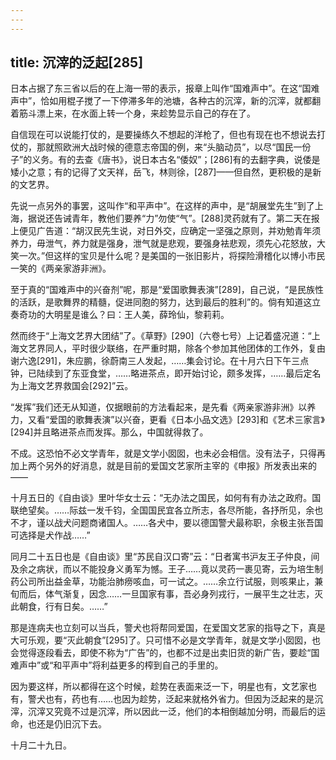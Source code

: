 ```yaml
---
---
---
```

title: 沉滓的泛起[285]
---




日本占据了东三省以后的在上海一带的表示，报章上叫作“国难声中”。在这“国难声中”，恰如用棍子搅了一下停滞多年的池塘，各种古的沉滓，新的沉滓，就都翻着筋斗漂上来，在水面上转一个身，来趁势显示自己的存在了。

自信现在可以说能打仗的，是要操练久不想起的洋枪了，但也有现在也不想说去打仗的，那就照欧洲大战时候的德意志帝国的例，来“头脑动员”，以尽“国民一份子”的义务。有的去查《唐书》，说日本古名“倭奴”；[286]有的去翻字典，说倭是矮小之意；有的记得了文天祥，岳飞，林则徐，[287]——但自然，更积极的是新的文艺界。

先说一点另外的事罢，这叫作“和平声中”。在这样的声中，是“胡展堂先生”到了上海，据说还告诫青年，教他们要养“力”勿使“气”。[288]灵药就有了。第二天在报上便见广告道：“胡汉民先生说，对日外交，应确定一坚强之原则，并劝勉青年须养力，毋泄气，养力就是强身，泄气就是悲观，要强身袪悲观，须先心花怒放，大笑一次。”但这样的宝贝是什么呢？是美国的一张旧影片，将探险滑稽化以博小市民一笑的《两亲家游非洲》。

至于真的“国难声中的兴奋剂”呢，那是“爱国歌舞表演”[289]，自己说，“是民族性的活跃，是歌舞界的精髓，促进同胞的努力，达到最后的胜利”的。倘有知道这立奏奇功的大明星是谁么？曰：王人美，薛玲仙，黎莉莉。

然而终于“上海文艺界大团结”了。《草野》[290]（六卷七号）上记着盛况道：“上海文艺界同人，平时很少联络，在严重时期，除各个参加其他团体的工作外，复由谢六逸[291]，朱应鹏，徐蔚南三人发起，……集会讨论。在十月六日下午三点钟，已陆续到了东亚食堂，……略进茶点，即开始讨论，颇多发挥，……最后定名为上海文艺界救国会[292]”云。

“发挥”我们还无从知道，仅据眼前的方法看起来，是先看《两亲家游非洲》以养力，又看“爱国的歌舞表演”以兴奋，更看《日本小品文选》[293]和《艺术三家言》[294]并且略进茶点而发挥。那么，中国就得救了。

不成。这恐怕不必文学青年，就是文学小囡囡，也未必会相信。没有法子，只得再加上两个另外的好消息，就是目前的爱国文艺家所主宰的《申报》所发表出来的——

十月五日的《自由谈》里叶华女士云：“无办法之国民，如何有有办法之政府。国联绝望矣。……际兹一发千钧，全国国民宜各立所志，各尽所能，各抒所见，余也不才，谨以战犬问题商诸国人。……各犬中，要以德国警犬最称职，余极主张吾国可选择是犬作战……”

同月二十五日也是《自由谈》里“苏民自汉口寄”云：“日者寓书沪友王子仲良，间及余之病状，而以不能投身义勇军为憾。王子……竟以灵药一裹见寄，云为培生制药公司所出益金草，功能治肺痨咳血，可一试之。……余立行试服，则咳果止，兼旬而后，体气渐复，因念……一旦国家有事，吾必身列戎行，一展平生之壮志，灭此朝食，行有日矣。……”

那是连病夫也立刻可以当兵，警犬也将帮同爱国，在爱国文艺家的指导之下，真是大可乐观，要“灭此朝食”[295]了。只可惜不必是文学青年，就是文学小囡囡，也会觉得逐段看去，即使不称为“广告”的，也都不过是出卖旧货的新广告，要趁“国难声中”或“和平声中”将利益更多的榨到自己的手里的。

因为要这样，所以都得在这个时候，趁势在表面来泛一下，明星也有，文艺家也有，警犬也有，药也有……也因为趁势，泛起来就格外省力。但因为泛起来的是沉滓，沉滓又究竟不过是沉滓，所以因此一泛，他们的本相倒越加分明，而最后的运命，也还是仍旧沉下去。

十月二十九日。